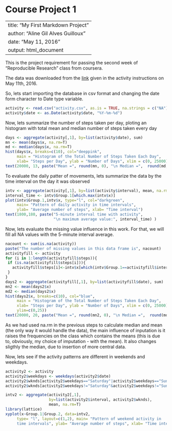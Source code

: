 Course Project 1
=================
---
title: "My First Markdown Project"
author: "Aline Gil Alves Guilloux"
date: "May 11, 2016"
output: html_document
---

This is the project requirement for passing the second week of "Reproducible Research" class from coursera.

The data was downloaded from the [link](https://d396qusza40orc.cloudfront.net/repdata%2Fdata%2Factivity.zip) given in the activity instructions on May 11th, 2016. 

So, lets start importing the database in csv format and changing the date form character to Date type variable.  

```r
activity <- read.csv("activity.csv", as.is = TRUE, na.strings = c("NA"))
activity$date <- as.Date(activity$date, "%Y-%m-%d")
```

Now, lets summarize the number of steps taken per day, ploting an histogram with total mean and median number of steps taken every day

```r
days <- aggregate(activity[,1], by=list(activity$date), sum)
mn <- mean(days$x, na.rm=T)
md <- median(days$x, na.rm=T)
hist(days$x, breaks=c(10), col="deeppink", 
     main = "Histogram of the Total Number of Steps Taken Each Day", 
     xlab= "Steps per Day", ylab = "Number of Days", xlim = c(0, 25000))
text(20000, 13, paste("Mean =", round(mn, 0), "\n Median =",  round(md, 0)))
```

To evaluate the daily patter of movements, lets summarize the data by the time interval on the day it was observed
```r
intv <- aggregate(activity[,1], by=list(activity$interval), mean, na.rm=T)
interval_time <- intv$Group.1[which.max(intv$x)]
plot(intv$Group.1,intv$x, type="l", col="darkgreen", 
     main= "Pattern of daily activity in time intervals", 
     ylab= "Average number of steps", xlab= "Time interval")
text(1800,180, paste("5-minute interval time with activity",
                     "\n maximum average value:", interval_time) )
```

Now, lets evaluate the missing value influence in this work. For that, we will fill all NA values with the 5-minute interval average. 

```r
nacount <- sum(is.na(activity))
paste("The number of missing values in this data frame is", nacount)
activityfill <- activity
for (i in 1:length(activityfill$steps)){
 if (is.na(activityfill$steps[i])){
   activityfill$steps[i]<-intv$x[which(intv$Group.1==activityfill$interval[i])]
 }
}
days2 <- aggregate(activityfill[,1], by=list(activityfill$date), sum)
mn2 <- mean(days2$x)
md2 <- median(days2$x)
hist(days2$x, breaks=c(10), col="blue", 
     main = "Histogram of the Total Number of Steps Taken Each Day", 
     xlab= "Steps per Day", ylab = "Number of Days", xlim = c(0, 25000), 
     ylim=c(0,25))
text(20000, 20, paste("Mean =", round(mn2, 0), "\n Median =",  round(md2, 0)))
```

As we had used na.rm in the previous steps to calculate median and mean (the only way it would handle the data), the main influence of inputation is it raises the frequencies on the class which contains the means (this is due to, obviously, my choice of imputation - with the mean). It also changes sligthly the median, due to insertion of more central data. 

Now, lets see if the activity patterns are different in weekends and weekdays. 

```r
activity2 <- activity
activity2$weekdays <- weekdays(activity2$date)
activity2$wknds[activity2$weekdays=="Saturday"|activity2$weekdays=="Sunday"]<-"Weekend"
activity2$wknds[activity2$weekdays!="Saturday"&activity2$weekdays!="Sunday"]<-"Weekday"

intv2 <- aggregate(activity2[,1],
                   by=list(activity2$interval, activity2$wknds), 
                   mean, na.rm=T)
library(lattice)
xyplot(x~Group.1|Group.2, data=intv2, 
  	 type= "l", layout=c(1,2), main= "Pattern of weekend activity in 
  	 time intervals", ylab= "Average number of steps", xlab= "Time interval")
```
